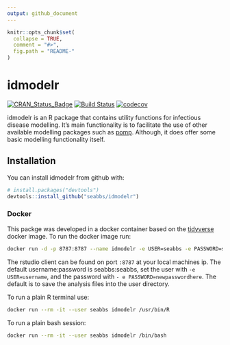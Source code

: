 ```yaml
---
output: github_document
---
```


<!-- README.md is generated from README.Rmd. Please edit that file -->

```r
knitr::opts_chunk$set(
  collapse = TRUE,
  comment = "#>",
  fig.path = "README-"
)
```

# idmodelr

[![CRAN_Status_Badge](http://www.r-pkg.org/badges/version/idmodelr)](https://cran.r-project.org/package=idmodelr)
[![Build Status](https://travis-ci.org/seabbs/idmodelr.svg?branch=master)](https://travis-ci.org/seabbs/idmodelr)
[![codecov](https://codecov.io/gh/seabbs/idmodelr/branch/master/graph/badge.svg)](https://codecov.io/gh/seabbs/idmodelr)

idmodelr is an R package that contains utility functions for infectious disease modelling. It's main functionality is to facilitate the use of other available modelling packages such as [pomp](http://kingaa.github.io/pomp/). Although, it does offer some basic modelling functionality itself.

## Installation

You can install idmodelr from github with:

```r
# install.packages("devtools")
devtools::install_github("seabbs/idmodelr")
```

### Docker

This packge was developed in a docker container based on the [tidyverse](https://hub.docker.com/r/rocker/tidyverse/) docker image. To run the docker image run:

```bash
docker run -d -p 8787:8787 --name idmodelr -e USER=seabbs -e PASSWORD=seabbs seabbs/idmodelr
```

The rstudio client can be found on port `:8787` at your local machines ip. The default username:password is seabbs:seabbs, set the user with `-e USER=username`, and the password with ` - e PASSWORD=newpasswordhere`. The default is to save the analysis files into the user directory.

To run a plain R terminal use:

```bash
docker run --rm -it --user seabbs idmodelr /usr/bin/R
```

To run a plain bash session:

```bash
docker run --rm -it --user seabbs idmodelr /bin/bash
```
